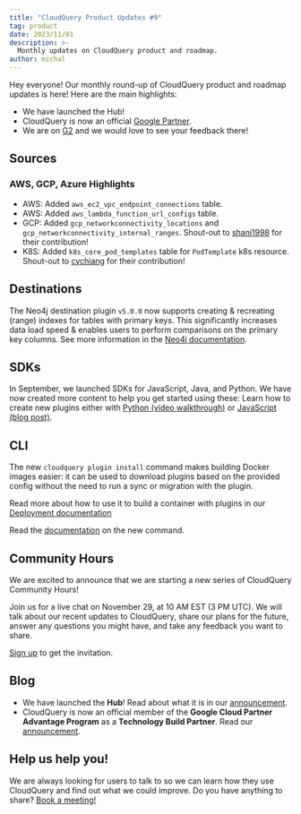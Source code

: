 ```yaml
---
title: "CloudQuery Product Updates #9"
tag: product
date: 2023/11/01
description: >-
  Monthly updates on CloudQuery product and roadmap.
author: michal
---
```



<BlogHeader/>

Hey everyone! Our monthly round-up of CloudQuery product and roadmap updates is here! Here are the main highlights:

- We have launched the Hub!
- CloudQuery is now an official [Google Partner](/blog/announcing-gcp-partnership).
- We are on [G2](https://www.g2.com/products/cloudquery/reviews) and we would love to see your feedback there!

## Sources

### AWS, GCP, Azure Highlights

- AWS: Added `aws_ec2_vpc_endpoint_connections` table.
- AWS: Added `aws_lambda_function_url_configs` table.
- GCP: Added `gcp_networkconnectivity_locations` and `gcp_networkconnectivity_internal_ranges`. Shout-out to [shani1998](https://github.com/shani1998) for their contribution!
- K8S: Added `k8s_core_pod_templates` table for `PodTemplate` k8s resource. Shout-out to [cychiang](https://github.com/cychiang) for their contribution!

## Destinations

The Neo4j destination plugin `v5.0.0` now supports creating & recreating (range) indexes for tables with primary keys. This significantly increases data load speed & enables users to perform comparisons on the primary key columns. See more information in the [Neo4j documentation](https://neo4j.com/docs/cypher-manual/current/indexes-for-search-performance/).

## SDKs

In September, we launched SDKs for JavaScript, Java, and Python. We have now created more content to help you get started using these: Learn how to create new plugins either with [Python (video walkthrough)](https://www.youtube.com/watch?v=TSbGHz5Z09M) or [JavaScript (blog post)](/blog/creating-a-new-js-plugin).

## CLI

The new `cloudquery plugin install` command makes building Docker images easier: it can be used to download plugins based on the provided config without the need to run a sync or migration with the plugin.

Read more about how to use it to build a container with plugins in our [Deployment documentation](/docs/deployment/docker-offline)

Read the [documentation](/docs/reference/cli/cloudquery_plugin_install) on the new command.

## Community Hours

We are excited to announce that we are starting a new series of CloudQuery Community Hours!

Join us for a live chat on November 29, at 10 AM EST (3 PM UTC). We will talk about our recent updates to CloudQuery, share our plans for the future, answer any questions you might have, and take any feedback you want to share.

[Sign up](https://cloudquery.typeform.com/to/K7lGrRtz) to get the invitation.

## Blog

- We have launched the **Hub**! Read about what it is in our [announcement](https://cloudquery.io/announcing-cloudquery-new-hub).
- CloudQuery is now an official member of the **Google Cloud Partner Advantage Program** as a **Technology Build Partner**. Read our [announcement](/blog/announcing-gcp-partnership).

## Help us help you!

We are always looking for users to talk to so we can learn how they use CloudQuery and find out what we could improve. Do you have anything to share? [Book a meeting!](https://calendar.app.google/VuKvf5RwXoKFfXuh8)